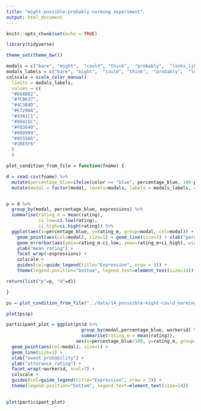 ```yaml
---
title: "might-possible-probably norming experiment"
output: html_document
---
```


```r
knitr::opts_chunk$set(echo = TRUE)
```

```r

library(tidyverse)

theme_set(theme_bw())

modals = c("bare", "might",  "could", "think",  "probably",  "looks_like", "bare_not", "other", "possible", "likely")
modals_labels = c("bare", "might",  "could", "think",  "probably",  "looks like", "bare not", "other",  "possible", "likely")
colscale = scale_color_manual(
  limits = modals_labels,
  values = c(
  "#E6AB02",
  "#7CB637",
  "#4C3B4D",
  "#E7298A",
  "#4381C1",
  "#08415C",
  "#FB3640",
  "#999999",
  "#9555A6",
  "#2BE5F6"
  )
  )
```

```r

plot_condition_from_file = function(fname) {

d = read.csv(fname) %>%   
  mutate(percentage_blue=ifelse(color == "blue", percentage_blue, 100-percentage_blue)) %>%
  mutate(modal = factor(modal, levels=modals, labels = modals_labels, ordered = T))


p = d %>%
  group_by(modal, percentage_blue, expressions) %>% 
  summarise(rating_m = mean(rating), 
            ci_low=ci.low(rating), 
            ci_high=ci.high(rating)) %>%
  ggplot(aes(x=percentage_blue, y=rating_m, group=modal, col=modal)) + 
    geom_point(aes(col=modal), size=1) + geom_line(size=1) + xlab("percentage") + 
    geom_errorbar(aes(ymin=rating_m-ci_low, ymax=rating_m+ci_high), width=5, size=1) + 
    ylab("mean rating") + 
    facet_wrap(~expressions) +
    colscale + 
    guides(col=guide_legend(title="Expression", nrow = 3)) + 
    theme(legend.position="bottom", legend.text=element_text(size=14))

return(list("p"=p, "d"=d))

}

```


```r


ps = plot_condition_from_file("../data/14_posssible-might-could_norming-merged.csv")

plot(ps$p)

```


```r

participant_plot = ggplot(ps$d %>% 
                            group_by(modal,percentage_blue, workerid) %>% 
                            summarise(rating_m = mean(rating)), 
                          aes(x=percentage_blue/100, y=rating_m, group=modal, col=modal)) + 
  geom_point(aes(col=modal), size=1) + 
  geom_line(size=1) + 
  xlab("event probability") + 
  ylab("utterance rating") + 
  facet_wrap(~workerid, ncol=7) + 
  colscale +
  guides(col=guide_legend(title="Expression", nrow = 3)) + 
  theme(legend.position="bottom", legend.text=element_text(size=14))
  

plot(participant_plot)



```
